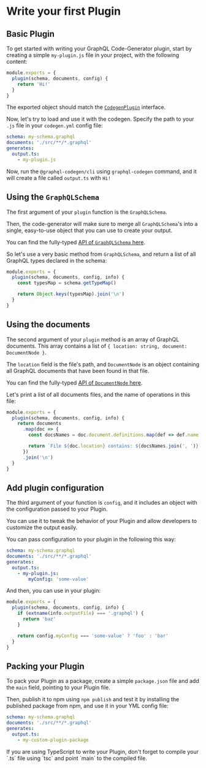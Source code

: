 
# Write your first Plugin

## Basic Plugin

To get started with writing your GraphQL Code-Generator plugin, start by creating a simple `my-plugin.js` file in your project, with the following content:

```js filename="my-plugin.js"
module.exports = {
  plugin(schema, documents, config) {
    return 'Hi!'
  }
}
```

The exported object should match the [`CodegenPlugin`](https://github.com/dotansimha/graphql-code-generator/blob/e3af1dbc80a998444a1d1b353f127f297c6a09d0/packages/utils/plugins-helpers/src/types.ts#L552) interface.

Now, let's try to load and use it with the codegen. Specify the path to your `.js` file in your `codegen.yml` config file:

```yaml filename="codegen.yml" {5}
schema: my-schema.graphql
documents: './src/**/*.graphql'
generates:
  output.ts:
    - my-plugin.js
```

Now, run the `@graphql-codegen/cli` using `graphql-codegen` command, and it will create a file called `output.ts` with `Hi!`

## Using the `GraphQLSchema`

The first argument of your `plugin` function is the `GraphQLSchema`.

Then, the code-generator will make sure to merge all `GraphQLSchema`'s into a single, easy-to-use object that you can use to create your output.

You can find the fully-typed [API of `GraphQLSchema` here](https://github.com/graphql/graphql-js/blob/2df59f18dd3f3c415eaba57d744131a674079ddf/src/type/schema.ts#L129).

So let's use a very basic method from `GraphQLSchema`, and return a list of all GraphQL types declared in the schema:

```js filename="my-plugin.js"
module.exports = {
  plugin(schema, documents, config, info) {
    const typesMap = schema.getTypeMap()

    return Object.keys(typesMap).join('\n')
  }
}
```

## Using the documents

The second argument of your `plugin` method is an array of GraphQL documents. This array contains a list of `{ location: string, document: DocumentNode }`.

The `location` field is the file's path, and `DocumentNode` is an object containing all GraphQL documents that have been found in that file.

You can find the fully-typed [API of `DocumentNode` here](https://github.com/graphql/graphql-js/blob/main/src/language/ast.ts#L249-L253).

Let's print a list of all documents files, and the name of operations in this file:

```js filename="my-plugin.js"
module.exports = {
  plugin(schema, documents, config, info) {
    return documents
      .map(doc => {
        const docsNames = doc.document.definitions.map(def => def.name.value)

        return `File ${doc.location} contains: ${docsNames.join(', ')}`
      })
      .join('\n')
  }
}
```

## Add plugin configuration

The third argument of your function is `config`, and it includes an object with the configuration passed to your Plugin.

You can use it to tweak the behavior of your Plugin and allow developers to customize the output easily.

You can pass configuration to your plugin in the following this way:

```yaml filename="codegen.yml" {6}
schema: my-schema.graphql
documents: './src/**/*.graphql'
generates:
  output.ts:
    - my-plugin.js:
        myConfig: 'some-value'
```

And then, you can use in your plugin:

```js filename="my-plugin.js"
module.exports = {
  plugin(schema, documents, config, info) {
    if (extname(info.outputFile) === '.graphql') {
      return 'baz'
    }

    return config.myConfig === 'some-value' ? 'foo' : 'bar'
  }
}
```

## Packing your Plugin

To pack your Plugin as a package, create a simple `package.json` file and add the `main` field, pointing to your Plugin file.

Then, publish it to npm using `npm publish` and test it by installing the published package from npm, and use it in your YML config file:

```yaml filename="codegen.yml" {5}
schema: my-schema.graphql
documents: './src/**/*.graphql'
generates:
  output.ts:
    - my-custom-plugin-package
```

<Callout>
  If you are using TypeScript to write your Plugin, don't forget to compile your `.ts` file using `tsc` and point `main`
  to the compiled file.
</Callout>
